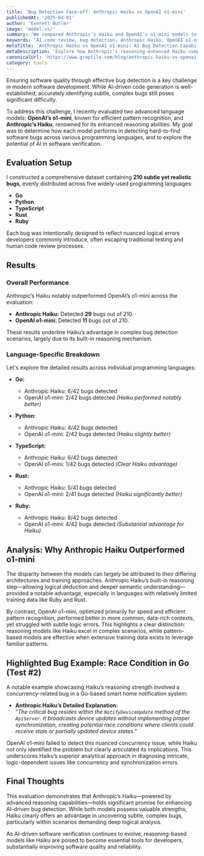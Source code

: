 ```yaml
---
title: 'Bug Detection Face-off: Anthropic Haiku vs OpenAI o1-mini'
publishedAt: '2025-04-01'
author: 'Everett Butler'
image: 'model-vs/'
summary: 'We compared Anthropic’s Haiku and OpenAI’s o1-mini models to evaluate their effectiveness in detecting complex software bugs across multiple programming languages.'
keywords: 'AI code review, bug detection, Anthropic Haiku, OpenAI o1-mini, software debugging, LLM comparison'
metaTitle: 'Anthropic Haiku vs OpenAI o1-mini: AI Bug Detection Capabilities Compared | Greptile'
metaDescription: 'Explore how Anthropic’s reasoning-enhanced Haiku compares with OpenAI’s o1-mini at detecting subtle software bugs in Python, Go, TypeScript, Rust, and Ruby.'
canonicalUrl: 'https://www.greptile.com/blog/anthropic-haiku-vs-openai-o1-mini-bug-detection'
category: tools
---
```


Ensuring software quality through effective bug detection is a key challenge in modern software development. While AI-driven code generation is well-established, accurately identifying subtle, complex bugs still poses significant difficulty. 

To address this challenge, I recently evaluated two advanced language models: **OpenAI’s o1-mini**, known for efficient pattern recognition, and **Anthropic’s Haiku**, renowned for its enhanced reasoning abilities. My goal was to determine how each model performs in detecting hard-to-find software bugs across various programming languages, and to explore the potential of AI in software verification.

## Evaluation Setup

I constructed a comprehensive dataset containing **210 subtle yet realistic bugs**, evenly distributed across five widely-used programming languages:

- **Go**
- **Python**
- **TypeScript**
- **Rust**
- **Ruby**

Each bug was intentionally designed to reflect nuanced logical errors developers commonly introduce, often escaping traditional testing and human code review processes.

## Results

### Overall Performance

Anthropic’s Haiku notably outperformed OpenAI’s o1-mini across the evaluation:

- **Anthropic Haiku:** Detected **29** bugs out of 210.
- **OpenAI o1-mini:** Detected **11** bugs out of 210.

These results underline Haiku’s advantage in complex bug detection scenarios, largely due to its built-in reasoning mechanism.

### Language-Specific Breakdown

Let's explore the detailed results across individual programming languages:

- **Go:**
  - Anthropic Haiku: 6/42 bugs detected
  - OpenAI o1-mini: 2/42 bugs detected *(Haiku performed notably better)*

- **Python:**
  - Anthropic Haiku: 4/42 bugs detected
  - OpenAI o1-mini: 2/42 bugs detected *(Haiku slightly better)*

- **TypeScript:**
  - Anthropic Haiku: 6/42 bugs detected
  - OpenAI o1-mini: 1/42 bugs detected *(Clear Haiku advantage)*

- **Rust:**
  - Anthropic Haiku: 5/41 bugs detected
  - OpenAI o1-mini: 2/41 bugs detected *(Haiku significantly better)*

- **Ruby:**
  - Anthropic Haiku: 8/42 bugs detected
  - OpenAI o1-mini: 4/42 bugs detected *(Substantial advantage for Haiku)*

## Analysis: Why Anthropic Haiku Outperformed o1-mini

The disparity between the models can largely be attributed to their differing architectures and training approaches. Anthropic Haiku’s built-in reasoning step—allowing logical deduction and deeper semantic understanding—provided a notable advantage, especially in languages with relatively limited training data like Ruby and Rust.

By contrast, OpenAI o1-mini, optimized primarily for speed and efficient pattern recognition, performed better in more common, data-rich contexts, yet struggled with subtle logic errors. This highlights a clear distinction: reasoning models like Haiku excel in complex scenarios, while pattern-based models are effective when extensive training data exists to leverage familiar patterns.

## Highlighted Bug Example: Race Condition in Go (Test #2)

A notable example showcasing Haiku’s reasoning strength involved a concurrency-related bug in a Go-based smart home notification system:

- **Anthropic Haiku’s Detailed Explanation:**  
  *"The critical bug resides within the `NotifyDeviceUpdate` method of the `ApiServer`. It broadcasts device updates without implementing proper synchronization, creating potential race conditions where clients could receive stale or partially updated device states."*

OpenAI o1-mini failed to detect this nuanced concurrency issue, while Haiku not only identified the problem but clearly articulated its implications. This underscores Haiku’s superior analytical approach in diagnosing intricate, logic-dependent issues like concurrency and synchronization errors.

## Final Thoughts

This evaluation demonstrates that Anthropic’s Haiku—powered by advanced reasoning capabilities—holds significant promise for enhancing AI-driven bug detection. While both models possess valuable strengths, Haiku clearly offers an advantage in uncovering subtle, complex bugs, particularly within scenarios demanding deep logical analysis.

As AI-driven software verification continues to evolve, reasoning-based models like Haiku are poised to become essential tools for developers, substantially improving software quality and reliability.

